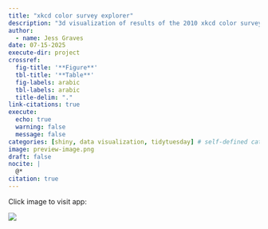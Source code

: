 ```yaml
---
title: "xkcd color survey explorer"
description: "3d visualization of results of the 2010 xkcd color survey"
author:
  - name: Jess Graves
date: 07-15-2025
execute-dir: project
crossref:
  fig-title: '**Figure**'
  tbl-title: '**Table**'
  fig-labels: arabic
  tbl-labels: arabic
  title-delim: "."
link-citations: true
execute:
  echo: true
  warning: false
  message: false
categories: [shiny, data visualization, tidytuesday] # self-defined categories
image: preview-image.png
draft: false  
nocite: |
  @*
citation: true
---
```


Click image to visit app:

[![](preview-image.png){fig-align="center"}](https://jessgraves.shinyapps.io/xkcd-color-survey/)
